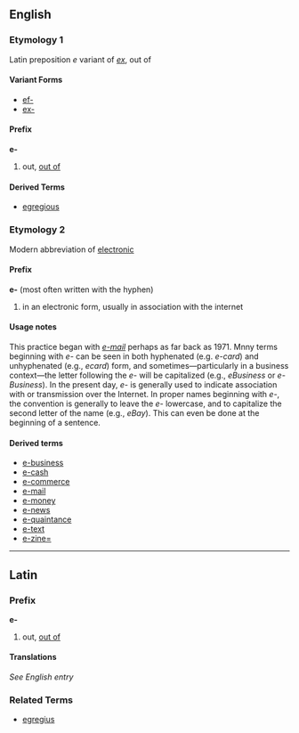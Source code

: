 ==English==
===Etymology 1===
Latin preposition ''e'' variant of ''[[ex]]'', out of
====Variant Forms====
*[[ef-]]
*[[ex-]]
====Prefix====
'''e-'''
# out, [[out of]]
====Derived Terms====
*[[egregious]]

===Etymology 2===
Modern abbreviation of [[electronic]]
====Prefix====
'''e-''' (most often written with the hyphen)
#in an electronic form, usually in association with the internet
====Usage notes====
This practice began with ''[[e-mail]]'' perhaps as far back as 1971.  Mnny terms beginning with ''e-'' can be seen in both hyphenated (e.g. ''e-card'') and unhyphenated (e.g., ''ecard'') form, and sometimes&mdash;particularly in a business context&mdash;the letter following the ''e-'' will be capitalized (e.g., ''eBusiness'' or ''e-Business'').  In the present day, ''e-'' is generally used to indicate association with or transmission over the Internet.    In proper names beginning with ''e-'', the convention is generally to leave the ''e-'' lowercase, and to capitalize the second letter of the name (e.g., ''eBay'').  This can even be done at the beginning of a sentence.

====Derived terms====
* [[e-business]]
* [[e-cash]]
* [[e-commerce]]
* [[e-mail]]
* [[e-money]]
* [[e-news]]
* [[e-quaintance]]
* [[e-text]]
* [[e-zine=]]

----

==Latin==
===Prefix===
'''e-'''

# out, [[out of]]

====Translations====
''See English entry''

===Related Terms===
*[[egregius]]